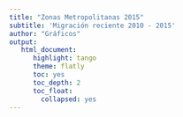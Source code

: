 ```yaml
---
title: "Zonas Metropolitanas 2015"
subtitle: 'Migración reciente 2010 - 2015'
author: "Gráficos"
output:
   html_document:
      highlight: tango
      theme: flatly
      toc: yes
      toc_depth: 2
      toc_float:
        collapsed: yes
---
```


